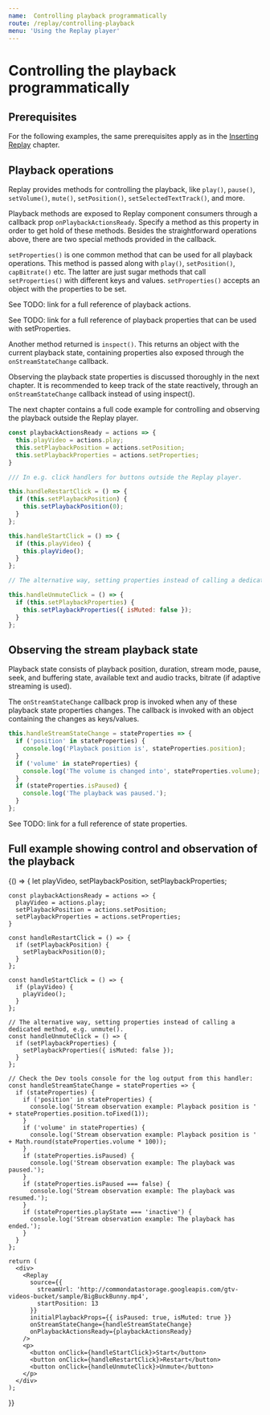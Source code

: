 ```yaml
---
name:  Controlling playback programmatically
route: /replay/controlling-playback
menu: 'Using the Replay player'
---
```



# Controlling the playback programmatically

## Prerequisites

For the following examples, the same prerequisites apply as in the [Inserting Replay](/replay/insert#prerequisites) chapter.

## Playback operations

Replay provides methods for controlling the playback, like `play()`, `pause()`, `setVolume()`, `mute()`, `setPosition()`, `setSelectedTextTrack()`, and more.

Playback methods are exposed to Replay component consumers through a callback prop `onPlaybackActionsReady`. Specify a method as this property in order to get hold of these methods. Besides the straightforward operations above, there are two special methods provided in the callback.

`setProperties()` is one common method that can be used for all playback operations. This method is passed along with `play()`, `setPosition()`, `capBitrate()` etc. The latter are just sugar methods that call `setProperties()` with different keys and values. `setProperties()` accepts an object with the properties to be set.

See TODO: link for a full reference of playback actions.

See TODO: link for a full reference of playback properties that can be used with setProperties.

Another method returned is `inspect()`. This returns an object with the current playback state, containing properties also exposed through the `onStreamStateChange` callback. 

Observing the playback state properties is discussed thoroughly in the next chapter. It is recommended to keep track of the state reactively, through an `onStreamStateChange` callback instead of using inspect().

The next chapter contains a full code example for controlling and observing the playback outside the Replay player.

```javascript
const playbackActionsReady = actions => {
  this.playVideo = actions.play;
  this.setPlaybackPosition = actions.setPosition;
  this.setPlaybackProperties = actions.setProperties;
}

/// In e.g. click handlers for buttons outside the Replay player.

this.handleRestartClick = () => {
  if (this.setPlaybackPosition) {
    this.setPlaybackPosition(0);
  }
};

this.handleStartClick = () => {
  if (this.playVideo) {
    this.playVideo();
  }
};

// The alternative way, setting properties instead of calling a dedicated method, e.g. unmute().

this.handleUnmuteClick = () => {
  if (this.setPlaybackProperties) {
    this.setPlaybackProperties({ isMuted: false });
  }
}; 

```

## Observing the stream playback state

Playback state consists of playback position, duration, stream mode, pause, seek, and buffering state, available text and audio tracks, bitrate (if adaptive streaming is used).

The `onStreamStateChange` callback prop is invoked when any of these playback state properties changes. The callback is invoked with an object containing the changes as keys/values.

```javascript
this.handleStreamStateChange = stateProperties => {
  if ('position' in stateProperties) {
    console.log('Playback position is', stateProperties.position);
  }
  if ('volume' in stateProperties) {
    console.log('The volume is changed into', stateProperties.volume);
  }
  if (stateProperties.isPaused) {
    console.log('The playback was paused.');
  }
};
```

See TODO: link for a full reference of state properties.


## Full example showing control and observation of the playback

<Playground>
  {() => {
    let playVideo, setPlaybackPosition, setPlaybackProperties;
    
    const playbackActionsReady = actions => {
      playVideo = actions.play;
      setPlaybackPosition = actions.setPosition;
      setPlaybackProperties = actions.setProperties;
    }

    const handleRestartClick = () => {
      if (setPlaybackPosition) {
        setPlaybackPosition(0);
      }
    };
    
    const handleStartClick = () => {
      if (playVideo) {
        playVideo();
      }
    };
    
    // The alternative way, setting properties instead of calling a dedicated method, e.g. unmute().
    const handleUnmuteClick = () => {
      if (setPlaybackProperties) {
        setPlaybackProperties({ isMuted: false });
      }
    };

    // Check the Dev tools console for the log output from this handler:    
    const handleStreamStateChange = stateProperties => {
      if (stateProperties) {
        if ('position' in stateProperties) {
          console.log('Stream observation example: Playback position is ' + stateProperties.position.toFixed(1));
        }
        if ('volume' in stateProperties) {
          console.log('Stream observation example: Playback position is ' + Math.round(stateProperties.volume * 100));
        }
        if (stateProperties.isPaused) {
          console.log('Stream observation example: The playback was paused.');
        }
        if (stateProperties.isPaused === false) {
          console.log('Stream observation example: The playback was resumed.');
        }
        if (stateProperties.playState === 'inactive') {
          console.log('Stream observation example: The playback has ended.');
        }
      }
    };
        
    return ( 
      <div>
        <Replay
          source={{ 
            streamUrl: 'http://commondatastorage.googleapis.com/gtv-videos-bucket/sample/BigBuckBunny.mp4',
            startPosition: 13
          }}
          initialPlaybackProps={{ isPaused: true, isMuted: true }}
          onStreamStateChange={handleStreamStateChange}
          onPlaybackActionsReady={playbackActionsReady}
        />
        <p>
          <button onClick={handleStartClick}>Start</button>
          <button onClick={handleRestartClick}>Restart</button>
          <button onClick={handleUnmuteClick}>Unmute</button>
        </p>
      </div>
    );
  }}
</Playground>



